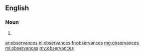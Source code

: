 ==English==

===Noun===
{{head|en|plural}}

# {{plural of|observance|lang=en|nocat=1}}

[[ar:observances]]
[[el:observances]]
[[fr:observances]]
[[mg:observances]]
[[ml:observances]]
[[my:observances]]